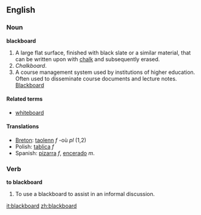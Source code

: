 ==English==

===Noun===
'''blackboard'''

# A large flat surface, finished with black slate or a similar material, that can be written upon with [[chalk]] and subsequently erased.
# ''Chalkboard''.
# A course management system used by institutions of higher education.  Often used to disseminate course documents and lecture notes.  [http://www.blackboard.com Blackboard]

====Related terms====
*[[whiteboard]]

====Translations====
*[[Breton]]: [[taolenn]] ''f'' -où ''pl'' (1,2)
*Polish: [[tablica]] ''f''
*Spanish: [[pizarra]] ''f'', [[encerado]] ''m''.

===Verb===
'''to blackboard'''

# To use a blackboard to assist in an informal discussion.

[[it:blackboard]]
[[zh:blackboard]]